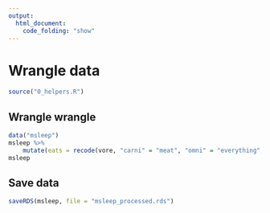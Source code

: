 ```yaml
---
output:
  html_document:
    code_folding: "show"
---
```


# Wrangle data {.tabset .tabset-sticky}

```r
source("0_helpers.R")
```

## Wrangle wrangle

```r
data("msleep")
msleep %>% 
	mutate(eats = recode(vore, "carni" = "meat", "omni" = "everything", "herbi" = "plants", "insecti" = "insects")) ->
msleep
```

## Save data
```r
saveRDS(msleep, file = "msleep_processed.rds")
```

